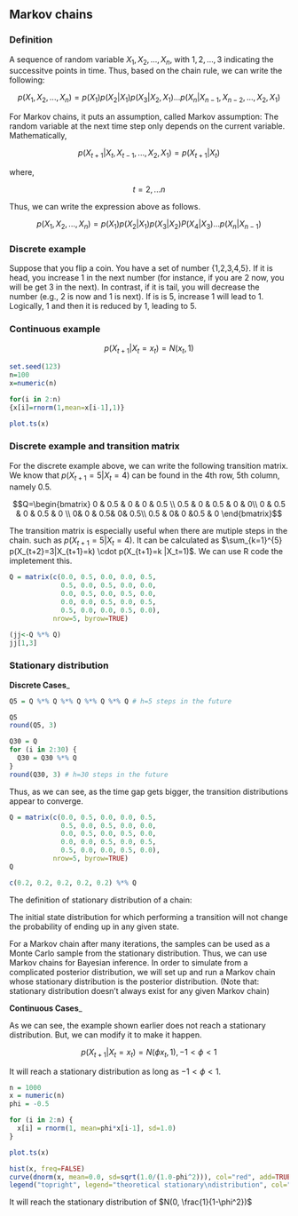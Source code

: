 ## Markov chains

### Definition

A sequence of random variable $X_1, X_2,...,X_n$, with $1, 2, ...,3$ indicating the successitve points in time. Thus, based on the chain rule, we can write the following:

$$p(X_1,X_2,...,X_n)=p(X_1)p(X_2|X_1)p(X_3|X_2,X_1)...p(X_n|X_{n-1},X_{n-2},...,X_2,X_1)$$

For Markov chains, it puts an assumption, called Markov assumption: The random variable at the next time step only depends on the current variable. Mathematically,

$$p(X_{t+1}|X_t,X_{t-1},...,X_2,X_1)=p(X_{t+1}|X_t)$$

where, 

$$t=2, ...n$$

Thus, we can write the expression above as follows.

$$p(X_1,X_2,...,X_n)=p(X_1)p(X_2|X_1)p(X_3|X_2)P(X_4|X_3)...p(X_n|X_{n-1})$$


### Discrete example

Suppose that you flip a coin. You have a set of number {1,2,3,4,5}. If it is head, you increase 1 in the next number (for instance, if you are 2 now, you will be get 3 in the next). In contrast, if it is tail, you will decrease the number (e.g., 2 is now and 1 is next). If is is 5, increase 1 will lead to 1. Logically, 1 and then it is reduced by 1, leading to 5. 



 
### Continuous example

$$p(X_{t+1}| X_t=x_t)=N(x_t,1)$$

```R
set.seed(123)
n=100
x=numeric(n)

for(i in 2:n)
{x[i]=rnorm(1,mean=x[i-1],1)}

plot.ts(x)
```

### Discrete example and transition matrix

For the discrete example above, we can write the following transition matrix. We know that $p(X_{t+1}=5 | X_t=4)$ can be found in the 4th row, 5th column, namely 0.5.

$$Q=\begin{bmatrix} 0 & 0.5 & 0 & 0 & 0.5 \\ 0.5 & 0 & 0.5 & 0 & 0\\ 0 & 0.5 & 0 & 0.5 & 0 \\ 0& 0 & 0.5& 0& 0.5\\ 0.5 & 0& 0 &0.5 & 0 \end{bmatrix}$$


The transition matrix is especially useful when there are mutiple steps in the chain. such as $p(X_{t+1}=5| X_t=4)$. It can be calculated as $\sum_{k=1}^{5} p(X_{t+2}=3|X_{t+1}=k)  \cdot p(X_{t+1}=k |X_t=1)$. We can use R code the impletement this. 

```R

Q = matrix(c(0.0, 0.5, 0.0, 0.0, 0.5,
             0.5, 0.0, 0.5, 0.0, 0.0,
             0.0, 0.5, 0.0, 0.5, 0.0,
             0.0, 0.0, 0.5, 0.0, 0.5,
             0.5, 0.0, 0.0, 0.5, 0.0), 
           nrow=5, byrow=TRUE)

(jj<-Q %*% Q)
jj[1,3]


```

### Stationary distribution

__Discrete Cases___

```R
Q5 = Q %*% Q %*% Q %*% Q %*% Q # h=5 steps in the future

Q5
round(Q5, 3)

```


```R
Q30 = Q
for (i in 2:30) {
  Q30 = Q30 %*% Q
}
round(Q30, 3) # h=30 steps in the future
```

Thus, as we can see, as the time gap gets bigger, the transition distributions appear to converge. 

```R
Q = matrix(c(0.0, 0.5, 0.0, 0.0, 0.5,
             0.5, 0.0, 0.5, 0.0, 0.0,
             0.0, 0.5, 0.0, 0.5, 0.0,
             0.0, 0.0, 0.5, 0.0, 0.5,
             0.5, 0.0, 0.0, 0.5, 0.0), 
           nrow=5, byrow=TRUE)
Q

c(0.2, 0.2, 0.2, 0.2, 0.2) %*% Q
```


The definition of stationary distribution of a chain:

The initial state distribution for which performing a transition will not change the probability of ending up in any given state.

For a Markov chain after many iterations, the samples can be used as a Monte Carlo sample from the stationary distribution. Thus, we can use Markov chains for Bayesian inference. In order to simulate from a complicated posterior distribution, we will set up and run a Markov chain whose stationary distribution is the posterior distribution. (Note that: stationary distribution doesn't always exist for any given Markov chain)

__Continuous Cases___

As we can see, the example shown earlier does not reach a stationary distribution. But, we can modify it to make it happen. 


$$p(X_{t+1}|X_t=x_t)=N(\phi x_t,1), -1<\phi<1$$


It will reach a stationary distribution as long as $-1<\phi<1$.

```R
n = 1000
x = numeric(n)
phi = -0.5

for (i in 2:n) {
  x[i] = rnorm(1, mean=phi*x[i-1], sd=1.0)
}

plot.ts(x)

hist(x, freq=FALSE)
curve(dnorm(x, mean=0.0, sd=sqrt(1.0/(1.0-phi^2))), col="red", add=TRUE)
legend("topright", legend="theoretical stationary\ndistribution", col="red", lty=1, bty="n")

```

It will reach the stationary distribution of $N(0, \frac{1}{1-\phi^2})$
